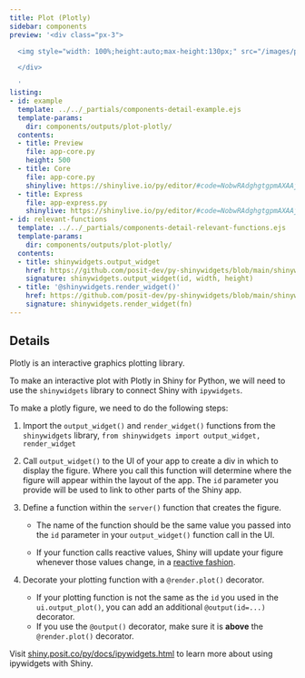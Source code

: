```yaml
---
title: Plot (Plotly)
sidebar: components
preview: '<div class="px-3">

  <img style="width: 100%;height:auto;max-height:130px;" src="/images/plotly.jpg">

  </div>

  '
listing:
- id: example
  template: ../../_partials/components-detail-example.ejs
  template-params:
    dir: components/outputs/plot-plotly/
  contents:
  - title: Preview
    file: app-core.py
    height: 500
  - title: Core
    file: app-core.py
    shinylive: https://shinylive.io/py/editor/#code=NobwRAdghgtgpmAXAAjFADugdOgnmAGlQGMB7CAFzkqVQEsZ1SAnC5dAG1Io9yzgAe6ZnADOo5FAnoBAHQgAzZqRjsoHeM3TUA5gFc6ECQyatkXKABMA+toj7Do+UpXJRAC0O5kJlmwCCmEQGzsqqHl4A7nSWOnAUxox+yKR6FOhp1tGx8UQiEJZwzFkxcWzIAMTIADzV8vJ2DkbIALzmpFa2ugZGABQAlPXQmNYGrcgGOFBx1gocBpa98sgrE3RYhhkU1qIcMUVLkLKEyMcAcnowAEZFKQrIV47HRACMrwAM70QATO-9BMtVql0plsmVDpxuMd-isqrV5IMIENCvdREUAG4HTZpIjArZENHiOjkfqIQErAAC+UKxTB8VhNTqEFWyBR7C4FAGKEqjPJLLcxCgFCoWg54xkWE8ogopB0zFgS2Z-OVliFUFm8vgLUaPVEAKVypZAhaxyupEsuGsMCkomsOmefMNyAgjyMLWxFCwEAG+qd-SwenQqqo1g4UFwwMVTpZFDoPDgLRAxyoAgoxxQxwACt1DMgALI256nMByWjvLAAVgAvr7oytcFABHRbbH4yawABhVKUB0G6MCRvN6ytjgJ44AIXN3gL4mQvR0g0IjtWiOXKxEFD0zGZokFwqKkPKcKZQww6HGgXQvTPozoBIxRURJzAFFw2loL8EFDAVYAukA
  - title: Express
    file: app-express.py
    shinylive: https://shinylive.io/py/editor/#code=NobwRAdghgtgpmAXAAjFADugdOgnmAGlQGMB7CAFzkqVQEsZ1SAnC5dAG1Io9yzgAe6ZnADOo5FAnoBAHQgAzZqRjsoHeM3TUA5gFc6ECQyatkXKABMA+toj7Do+UpXJRAC0N9BwsccYsbIboehREBs7Kqh5eAO50ljpwFP6mbCIQlnDM1vGJycjIAMTIADyl8vJ2DkbIALzmpFa2ugZGABQAlJUQBljBodaiHAnZ7bKQE0QTAHJ6MABG2cikCsgLjlPIAIxE2wAM+0QATPvdED0AAhlZOXlJbMVlFZlwa5zcXShP5fKFhaJiFAKFQtFw2A0ZFhPKIKKQdMxYOMIP9UchLMCoNYlLA4HVqm1RAQ-mjCgI6hMFqRLLhrDApKJrDopiTSRANkY6gMKFgIF1iSj-p0sHp0BiqNYOFBcKRQsjSYUKHQeHiQBMqAIKBMUBMAAqtQzIACyDK2EzktH2WAArABfAUK5C4KACOiMpUqilgADCssoLMFpIELrd1g9HDxEwAQtTcMaGch2jpuoRWchzmmRBQ9MwUYDgaCPo8Sr8IIRUBRcNpaGANRQwLaALpAA
- id: relevant-functions
  template: ../../_partials/components-detail-relevant-functions.ejs
  template-params:
    dir: components/outputs/plot-plotly/
  contents:
  - title: shinywidgets.output_widget
    href: https://github.com/posit-dev/py-shinywidgets/blob/main/shinywidgets/_shinywidgets.py#L58
    signature: shinywidgets.output_widget(id, width, height)
  - title: '@shinywidgets.render_widget()'
    href: https://github.com/posit-dev/py-shinywidgets/blob/main/shinywidgets/_shinywidgets.py#L213
    signature: shinywidgets.render_widget(fn)
---
```


:::{#example}
:::

:::{#relevant-functions}
:::

## Details

Plotly is an interactive graphics plotting library.

To make an interactive plot with Plotly in Shiny for Python, we will need to use the `shinywidgets` library to connect Shiny with `ipywidgets`.

To make a plotly figure, we need to do the following steps:

  1. Import the `output_widget()` and `render_widget()` functions from the `shinywidgets` library,
  `from shinywidgets import output_widget, render_widget`

  2. Call `output_widget()` to the UI of your app to create a div in which to display the figure. Where you call this function will determine where the figure will appear within the layout of the app. The `id` parameter you provide will be used to link to other parts of the Shiny app.

  3. Define a function within the `server()` function that creates the figure.

      - The name of the function should be the same value you passed into the `id` parameter in your `output_widget()` function call in the UI.

      - If your function calls reactive values, Shiny will update your figure whenever those values change, in a [reactive fashion](https://shiny.posit.co/py/docs/reactive-programming.html).

  4. Decorate your plotting function with a `@render.plot()` decorator.

        - If your plotting function is not the same as the `id` you used in the `ui.output_plot()`, you can add an additional `@output(id=...)` decorator.
        - If you use the `@output()` decorator, make sure it is __above__ the `@render.plot()` decorator.

 Visit [shiny.posit.co/py/docs/ipywidgets.html](https://shiny.posit.co/py/docs/ipywidgets.html) to learn more about using ipywidgets with Shiny.
